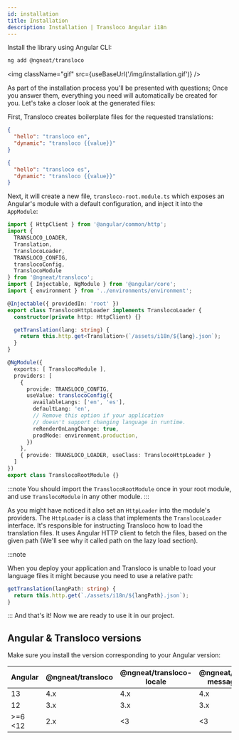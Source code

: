 ```yaml
---
id: installation
title: Installation
description: Installation | Transloco Angular i18n
---
```



Install the library using Angular CLI:
```bash
ng add @ngneat/transloco
```

<img className="gif" src={useBaseUrl('/img/installation.gif')} />

As part of the installation process you'll be presented with questions; Once you answer them, everything you need will automatically be created for you. Let's take a closer look at the generated files:

First, Transloco creates boilerplate files for the requested translations:

```json title="assets/i18n/en.json"
{
  "hello": "transloco en",
  "dynamic": "transloco {{value}}"
}
```

```json title="assets/i18n/es.json"
{
  "hello": "transloco es",
  "dynamic": "transloco {{value}}"
}
```

Next, it will create a new file, `transloco-root.module.ts` which exposes an Angular's module with a default configuration, and inject it into the `AppModule`:

```ts title="transloco-root.module.ts"
import { HttpClient } from '@angular/common/http';
import {
  TRANSLOCO_LOADER,
  Translation,
  TranslocoLoader,
  TRANSLOCO_CONFIG,
  translocoConfig,
  TranslocoModule
} from '@ngneat/transloco';
import { Injectable, NgModule } from '@angular/core';
import { environment } from '../environments/environment';

@Injectable({ providedIn: 'root' })
export class TranslocoHttpLoader implements TranslocoLoader {
  constructor(private http: HttpClient) {}

  getTranslation(lang: string) {
    return this.http.get<Translation>(`/assets/i18n/${lang}.json`);
  }
}

@NgModule({
  exports: [ TranslocoModule ],
  providers: [
    {
      provide: TRANSLOCO_CONFIG,
      useValue: translocoConfig({
        availableLangs: ['en', 'es'],
        defaultLang: 'en',
        // Remove this option if your application
        // doesn't support changing language in runtime.
        reRenderOnLangChange: true,
        prodMode: environment.production,
      })
    },
    { provide: TRANSLOCO_LOADER, useClass: TranslocoHttpLoader }
  ]
})
export class TranslocoRootModule {}
```

:::note
You should import the `TranslocoRootModule` once in your root module, and use `TranslocoModule` in any other module. 
:::


As you might have noticed it also set an `HttpLoader` into the module's providers. The `HttpLoader` is a class that implements the `TranslocoLoader` interface. It's responsible for instructing Transloco how to load the translation files. It uses Angular HTTP client to fetch the files, based on the given path (We'll see why it called path on the lazy load section).

:::note

When you deploy your application and Transloco is unable to load your language files it might because you need to use a relative path:

```ts
getTranslation(langPath: string) {
  return this.http.get(`./assets/i18n/${langPath}.json`);
}
```
:::
And that's it! Now we are ready to use it in our project.

## Angular & Transloco versions

Make sure you install the version corresponding to your Angular version:

| Angular         | @ngneat/transloco | @ngneat/transloco-locale | @ngneat/transloco-messageformat | @ngneat/transloco-preload-langs | @ngneat/transloco-persist-translations | @ngneat/transloco-persist-lang |
| --------------- | ----------------- | ------------------------ | ------------------------------- | ------------------------------- | -------------------------------------- | ------------------------------ | 
| 13              | 4.x               | 4.x                      | 4.x                             | 4.x                             | 4.x                                    | 4.x                            |
| 12              | 3.x               | 3.x                      | 3.x                             | 3.x                             | 3.x                                    | 3.x                            |
| >=6 <12         | 2.x               | <3                       | <3                              | <3                              | <3                                     | <3                             |
